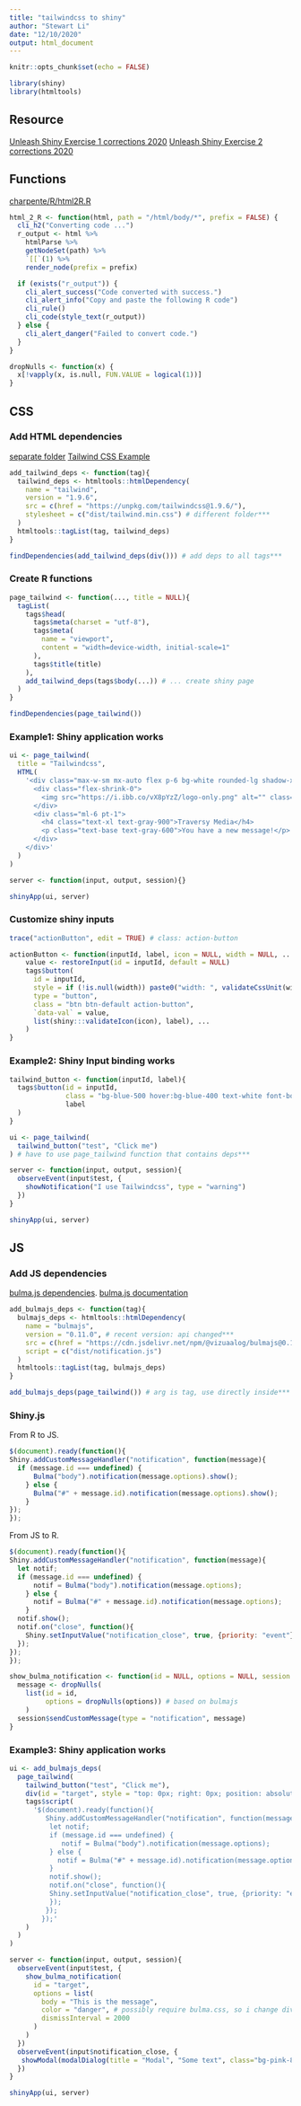 ```yaml
---
title: "tailwindcss to shiny"
author: "Stewart Li"
date: "12/10/2020"
output: html_document
---
```



```r
knitr::opts_chunk$set(echo = FALSE)

library(shiny)
library(htmltools)
```


## Resource


[Unleash Shiny Exercise 1 corrections 2020](https://www.youtube.com/watch?v=VX8-szdSHZo&t=200s)
[Unleash Shiny Exercise 2 corrections 2020](https://www.youtube.com/watch?v=6RMVLR2mjk4)


## Functions


[charpente/R/html2R.R](https://github.com/RinteRface/charpente/blob/master/R/html2R.R)


```r
html_2_R <- function(html, path = "/html/body/*", prefix = FALSE) {
  cli_h2("Converting code ...")
  r_output <- html %>%
    htmlParse %>%
    getNodeSet(path) %>%
    `[[`(1) %>%
    render_node(prefix = prefix)

  if (exists("r_output")) {
    cli_alert_success("Code converted with success.")
    cli_alert_info("Copy and paste the following R code")
    cli_rule()
    cli_code(style_text(r_output))
  } else {
    cli_alert_danger("Failed to convert code.")
  }
}
```


```r
dropNulls <- function(x) {
  x[!vapply(x, is.null, FUN.VALUE = logical(1))]
}
```


## CSS


### Add HTML dependencies


[separate folder](https://unpkg.com/browse/tailwindcss@1.9.6/)
[Tailwind CSS Example](https://codepen.io/bradtraversy/pen/JgXqBL)


```r
add_tailwind_deps <- function(tag){
  tailwind_deps <- htmltools::htmlDependency(
    name = "tailwind", 
    version = "1.9.6", 
    src = c(href = "https://unpkg.com/tailwindcss@1.9.6/"), 
    stylesheet = c("dist/tailwind.min.css") # different folder***
  )
  htmltools::tagList(tag, tailwind_deps)
}

findDependencies(add_tailwind_deps(div())) # add deps to all tags***
```


### Create R functions


```r
page_tailwind <- function(..., title = NULL){
  tagList(
    tags$head(
      tags$meta(charset = "utf-8"), 
      tags$meta(
        name = "viewport", 
        content = "width=device-width, initial-scale=1"
      ), 
      tags$title(title)
    ), 
    add_tailwind_deps(tags$body(...)) # ... create shiny page
  )
}

findDependencies(page_tailwind())
```


### Example1: Shiny application works


```r
ui <- page_tailwind(
  title = "Tailwindcss", 
  HTML(
    '<div class="max-w-sm mx-auto flex p-6 bg-white rounded-lg shadow-xl">
      <div class="flex-shrink-0">
        <img src="https://i.ibb.co/vX8pYzZ/logo-only.png" alt="" class="h-12 w-12" />
      </div>
      <div class="ml-6 pt-1">
        <h4 class="text-xl text-gray-900">Traversy Media</h4>
        <p class="text-base text-gray-600">You have a new message!</p>
      </div>
    </div>'
  )
)

server <- function(input, output, session){}

shinyApp(ui, server)
```


### Customize shiny inputs


```r
trace("actionButton", edit = TRUE) # class: action-button

actionButton <- function(inputId, label, icon = NULL, width = NULL, ...){
    value <- restoreInput(id = inputId, default = NULL)
    tags$button(
      id = inputId, 
      style = if (!is.null(width)) paste0("width: ", validateCssUnit(width), ";"), 
      type = "button", 
      class = "btn btn-default action-button", 
      `data-val` = value, 
      list(shiny:::validateIcon(icon), label), ...
    )
}
```


### Example2: Shiny Input binding works


```r
tailwind_button <- function(inputId, label){
  tags$button(id = inputId, 
              class = "bg-blue-500 hover:bg-blue-400 text-white font-bold py-2 px-4 rounded action-button", 
              label
  )
}

ui <- page_tailwind(
  tailwind_button("test", "Click me")
) # have to use page_tailwind function that contains deps***

server <- function(input, output, session){
  observeEvent(input$test, {
    showNotification("I use Tailwindcss", type = "warning")
  })
}

shinyApp(ui, server)
```


## JS


### Add JS dependencies


[bulma.js dependencies](https://www.jsdelivr.com/package/npm/@vizuaalog/bulmajs?version=0.11.0).
[bulma.js documentation](https://vizuaalog.github.io/BulmaJS/docs/0.9/notification)


```r
add_bulmajs_deps <- function(tag){
  bulmajs_deps <- htmltools::htmlDependency(
    name = "bulmajs", 
    version = "0.11.0", # recent version: api changed***
    src = c(href = "https://cdn.jsdelivr.net/npm/@vizuaalog/bulmajs@0.12.0/"), 
    script = c("dist/notification.js") 
  )
  htmltools::tagList(tag, bulmajs_deps)
}

add_bulmajs_deps(page_tailwind()) # arg is tag, use directly inside***
```


### Shiny.js


From R to JS.


```js
$(document).ready(function(){
Shiny.addCustomMessageHandler("notification", function(message){
  if (message.id === undefined) {
      Bulma("body").notification(message.options).show();
    } else {
      Bulma("#" + message.id).notification(message.options).show();
    }
});
});
```


From JS to R.


```js
$(document).ready(function(){
Shiny.addCustomMessageHandler("notification", function(message){
  let notif;  
  if (message.id === undefined) {
      notif = Bulma("body").notification(message.options);
    } else {
      notif = Bulma("#" + message.id).notification(message.options);
    }
  notif.show();
  notif.on("close", function(){
    Shiny.setInputValue("notification_close", true, {priority: "event"}); //true, priority
  });
});
});
```


```r
show_bulma_notification <- function(id = NULL, options = NULL, session = shiny::getDefaultReactiveDomain()){
  message <- dropNulls(
    list(id = id, 
         options = dropNulls(options)) # based on bulmajs
    )
  session$sendCustomMessage(type = "notification", message)
}
```


### Example3: Shiny application works 


```r
ui <- add_bulmajs_deps(
  page_tailwind(
    tailwind_button("test", "Click me"), 
    div(id = "target", style = "top: 0px; right: 0px; position: absolute;", class = "bg-red-500"), 
    tags$script(
      '$(document).ready(function(){
         Shiny.addCustomMessageHandler("notification", function(message){
          let notif;  
          if (message.id === undefined) {
             notif = Bulma("body").notification(message.options);
          } else {
            notif = Bulma("#" + message.id).notification(message.options);
          }
          notif.show();
          notif.on("close", function(){
          Shiny.setInputValue("notification_close", true, {priority: "event"});
          });
         });
        });'
    )
  )
)

server <- function(input, output, session){
  observeEvent(input$test, {
    show_bulma_notification(
      id = "target", 
      options = list(
        body = "This is the message", 
        color = "danger", # possibly require bulma.css, so i change div tailwindcss bg***
        dismissInterval = 2000
      )
    )
  })
  observeEvent(input$notification_close, {
   showModal(modalDialog(title = "Modal", "Some text", class="bg-pink-800")) # css conflicted***
  })
}

shinyApp(ui, server)
```
















